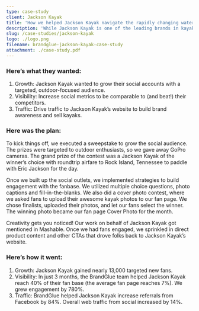```yaml
---
type: case-study
client: Jackson Kayak
title: 'How we helped Jackson Kayak navigate the rapidly changing waters of social media'
description: 'While Jackson Kayak is one of the leading brands in kayak manufacturing, they had a small social audience and low traffic to their website. They wanted to expand their efforts and reach their audience on social media, so they reached out to the BrandGlue team for help.'
slug: /case-studies/jackson-kayak
logo: ./logo.png
filename: brandglue-jackson-kayak-case-study
attachment: ./case-study.pdf
---
```


### Here’s what they wanted:

1. Growth: Jackson Kayak wanted to grow their social accounts with a targeted, outdoor-focused audience.
2. Visibility: Increase social metrics to be comparable to (and beat!) their competitors.
3. Traffic: Drive traffic to Jackson Kayak’s website to build brand awareness and sell kayaks.

### Here was the plan:

To kick things off, we executed a sweepstake to grow the social audience. The prizes were targeted to outdoor enthusiasts, so we gave away GoPro cameras. The grand prize of the contest was a Jackson Kayak of the winner’s choice with roundtrip airfare to Rock Island, Tennessee to paddle with Eric Jackson for the day.

Once we built up the social outlets, we implemented strategies to build engagement with the fanbase. We utilized multiple choice questions, photo captions and fill-in-the-blanks. We also did a cover photo contest, where we asked fans to upload their awesome kayak photos to our fan page. We chose finalists, uploaded their photos, and let our fans select the winner. The winning photo became our fan page Cover Photo for the month.

Creativity gets you noticed! Our work on behalf of Jackson Kayak got mentioned in Mashable.
Once we had fans engaged, we sprinkled in direct product content and other CTAs that drove folks back to Jackson Kayak’s website.

### Here’s how it went:

1. Growth: Jackson Kayak gained nearly 13,000 targeted new fans.
2. Visibility: In just 3 months, the BrandGlue team helped Jackson Kayak reach 40% of their fan base (the average fan page reaches 7%). We grew engagement by 780%.
3. Traffic: BrandGlue helped Jackson Kayak increase referrals from Facebook by 84%. Overall web traffic from social increased by 14%.
